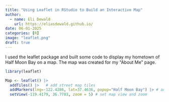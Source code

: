 ```yaml
---
title: "Using Leaflet in RStudio to Build an Interactive Map"
author:
  - name: Eli Dewald
    url: https://eliasdewald.github.io/
date: 06-01-2025
categories: [R]
image: "leaflet.png"
draft: true
---
```


I used the leaflet package and built some code to display my hometown of Half Moon Bay on a map. The map was created for my "About Me" page.

```r
library(leaflet)

Map <- leaflet() |> 
  addTiles() |>   # add street map tiles
  addMarkers(lng=-122.4286, lat=37.4636, popup="Half Moon Bay") |> # add marker at Half Moon Bay
  setView(-119.4179, 36.7783, zoom = 5) # set map view and zoom
```
